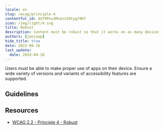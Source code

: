 ```yaml
---
locale: en
slug: /wcag/principle-4
contentful_id: 4XT9Pnu3Mvezn2Otyg79Kf
icon: /img/light/4.svg
title: Robust
description: Content must be robust so that it works on as many devices as possible.
authors: [janjaap]
hide_title: true
date: 2022-06-16
last_update:
  date: 2024-04-18
---
```


<Hero
  title="Robust"
  image="/img/light/4.svg"
  imageDark="/img/dark/4.svg"
  alt="WCAG 4 icon"
  prefix="Principle 4"
/>

Users must be able to make proper use of apps on their device. Ensure a wide variety of versions and variants of accessibility features are supported.

## Guidelines

<LinkList title="Guidelines" isHighlighted={true}>
  <LinkListItem
    url="/en/guidelines/wcag/guideline-4-1"
    title="Guideline 4.1 - Compatible"
    label="Compatible"
    description="Functionality must be compatible with as many devices as possible."
    image="/img/light/4.1.svg"
    alt="WCAG 4.1 icon"
  />
</LinkList>

## Resources

- [WCAG 2.2 - Principle 4 - Robust](https://www.w3.org/TR/WCAG22/#robust)
